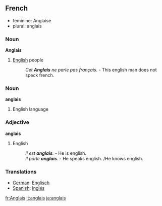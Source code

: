 ==French==
*feminine: Anglaise
*plural: anglais
===Noun===
'''Anglais'''

#[[English]] people
#:''Cet '''Anglais''' ne parle pas français.'' - This english man does not speck french.

===Noun===
'''anglais'''
# English language

===Adjective===
'''anglais'''
#English
#: ''Il est '''anglais'''.'' - He is english.
#: ''Il parle '''anglais'''.'' - He speaks english. /He knows english.


===Translations===
*[[German]]: [[Englisch]]
*[[Spanish]]: [[Inglés]]
[[fr:Anglais]] [[it:anglais]] [[ja:anglais]]